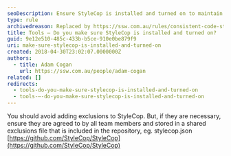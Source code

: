 ```yaml
---
seoDescription: Ensure StyleCop is installed and turned on to maintain consistent code style across your project.
type: rule
archivedreason: Replaced by https://ssw.com.au/rules/consistent-code-style
title: Tools – Do you make sure StyleCop is installed and turned on?
guid: 9e12e510-485c-433b-b5ce-910e0be879f9
uri: make-sure-stylecop-is-installed-and-turned-on
created: 2018-04-30T23:02:07.0000000Z
authors:
  - title: Adam Cogan
    url: https://ssw.com.au/people/adam-cogan
related: []
redirects:
  - tools-do-you-make-sure-stylecop-is-installed-and-turned-on
  - tools-–-do-you-make-sure-stylecop-is-installed-and-turned-on
---
```


You should avoid adding exclusions to StyleCop. But, if they are necessary, ensure they are agreed to by all team members and stored in a shared exclusions file that is included in the repository, eg. stylecop.json
[https://github.com/StyleCop/StyleCop](https://github.com/StyleCop/StyleCop)